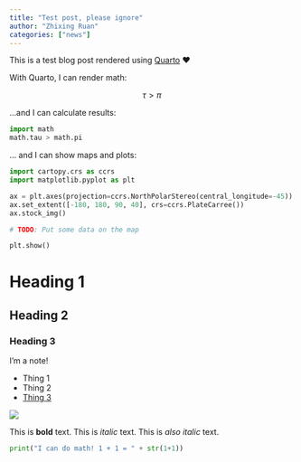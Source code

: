 ```yaml
---
title: "Test post, please ignore"
author: "Zhixing Ruan"
categories: ["news"]
---
```


This is a test blog post rendered using [Quarto](https://quarto.org) ❤️

With Quarto, I can render math:

$$\tau > \pi$$


...and I can calculate results:

```python
import math
math.tau > math.pi
```

... and I can show maps and plots:

```python
import cartopy.crs as ccrs
import matplotlib.pyplot as plt

ax = plt.axes(projection=ccrs.NorthPolarStereo(central_longitude=-45))
ax.set_extent([-180, 180, 90, 40], crs=ccrs.PlateCarree())
ax.stock_img()

# TODO: Put some data on the map

plt.show()
```

# Heading 1

## Heading 2

### Heading 3

::: callout-note
I'm a note!
:::

- Thing 1
- Thing 2
- [Thing 3](http://example.com)

![](/resources/dundee.jpg)

This is **bold** text. This is _italic_ text. This is *also italic* text.

```python
print("I can do math! 1 + 1 = " + str(1+1))
```
